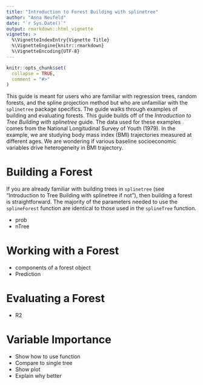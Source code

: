 ```yaml
---
title: "Introduction to Forest Building with splinetree"
author: "Anna Neufeld"
date: "`r Sys.Date()`"
output: rmarkdown::html_vignette
vignette: >
  %\VignetteIndexEntry{Vignette Title}
  %\VignetteEngine{knitr::rmarkdown}
  %\VignetteEncoding{UTF-8}
---
```


```r
knitr::opts_chunk$set(
  collapse = TRUE,
  comment = "#>"
)
```

This guide is meant for users who are familiar with regression trees, random forests, and the spline projection method but who are unfamiliar with the ``splinetree`` package specifics. The guide walks through examples of building and evaluating forests. This guide builds off of the *Introduction to Tree Building with splinetree* guide. The data used for these examples comes from the National Longitudinal Survey of Youth (1979). In the example, we are studying body mass index (BMI) trajectories measured at different ages. We are wondering if various baseline socioeconomic variables drive heterogeneity in BMI trajectory.

# Building a Forest

If you are already familiar with building trees in ``splinetree`` (see "Introduction to Tree Building with splinetree if not"), then building a forest is straightforward. The majority of the parameters needed to use the ``splineForest`` function are identical to those used in the ``splineTree`` function.

- prob
- nTree

# Working with a Forest
 
- components of a forest object
- Prediction

# Evaluating a Forest

- R2

# Variable Importance
- Show how to use function
- Compare to single tree
- Show plot
- Explain why better


